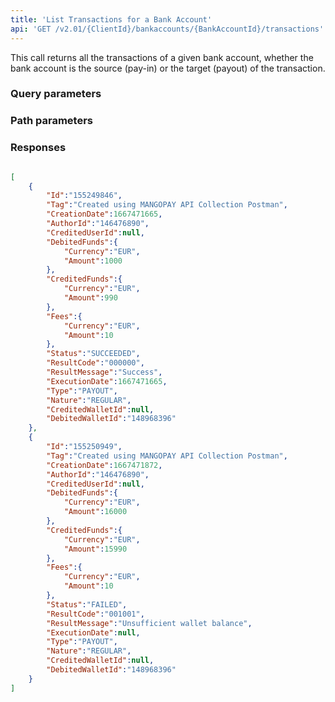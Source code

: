 ```yaml
---
title: 'List Transactions for a Bank Account'  
api: 'GET /v2.01/{ClientId}/bankaccounts/{BankAccountId}/transactions'  
---
```






This call returns all the transactions of a given bank account, whether the bank account is the source (pay-in) or the target (payout) of the transaction.  

### Query parameters  

<Status />  

<ResultCode />  

<BeforeDate1 />  

<AfterDate1 />  

<Type />  

<Nature />  

### Path parameters  

<BankAccountId />  

### Responses  

<AccordionGroup>
<Accordion title="200 - Payouts-only example">  
<Array_Transactions1Response />
</Accordion>
</AccordionGroup>  

<ResponseExample>  

```json 200 - Payouts-only example  

[
    {
        "Id":"155249846",
        "Tag":"Created using MANGOPAY API Collection Postman",
        "CreationDate":1667471665,
        "AuthorId":"146476890",
        "CreditedUserId":null,
        "DebitedFunds":{
            "Currency":"EUR",
            "Amount":1000
        },
        "CreditedFunds":{
            "Currency":"EUR",
            "Amount":990
        },
        "Fees":{
            "Currency":"EUR",
            "Amount":10
        },
        "Status":"SUCCEEDED",
        "ResultCode":"000000",
        "ResultMessage":"Success",
        "ExecutionDate":1667471665,
        "Type":"PAYOUT",
        "Nature":"REGULAR",
        "CreditedWalletId":null,
        "DebitedWalletId":"148968396"
    },
    {
        "Id":"155250949",
        "Tag":"Created using MANGOPAY API Collection Postman",
        "CreationDate":1667471872,
        "AuthorId":"146476890",
        "CreditedUserId":null,
        "DebitedFunds":{
            "Currency":"EUR",
            "Amount":16000
        },
        "CreditedFunds":{
            "Currency":"EUR",
            "Amount":15990
        },
        "Fees":{
            "Currency":"EUR",
            "Amount":10
        },
        "Status":"FAILED",
        "ResultCode":"001001",
        "ResultMessage":"Unsufficient wallet balance",
        "ExecutionDate":null,
        "Type":"PAYOUT",
        "Nature":"REGULAR",
        "CreditedWalletId":null,
        "DebitedWalletId":"148968396"
    }
]  

 ```  

</ResponseExample>  

<RequestExample>  
    <RestNoBody />
    <PhpListTransactionsBankAccount />
    <NodeListTransactionsBankAccount />
    <RubyListTransactionsBankAccount />
    <JavaListBankAccountTransactions />
    <PythonListBankAccountTransactions />
    <NetListBankAccountTransactions />
</RequestExample>